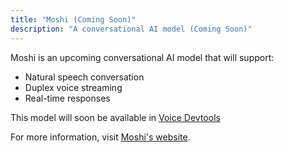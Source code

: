 ```yaml
---
title: "Moshi (Coming Soon)"
description: "A conversational AI model (Coming Soon)"
---
```


Moshi is an upcoming conversational AI model that will support:

- Natural speech conversation
- Duplex voice streaming
- Real-time responses

This model will soon be available in [Voice Devtools](/get-started/voice-devtools)

For more information, visit [Moshi's website](https://moshi.chat/). 